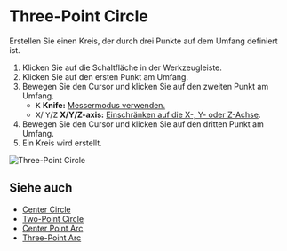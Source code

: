 
# Three-Point Circle

<Reference shortcut='' command='Three-Point Circle' button='Werkzeugleiste' />

Erstellen Sie einen Kreis, der durch drei Punkte auf dem Umfang definiert ist.

1. Klicken Sie auf die Schaltfläche <ButtonIcon type="button-three-point-circle" /> in der Werkzeugleiste.
2. Klicken Sie auf den ersten Punkt am Umfang.
3. Bewegen Sie den Cursor und klicken Sie auf den zweiten Punkt am Umfang.
   - <kbd>K</kbd> **Knife:** [Messermodus verwenden.](./sketching-essentials#use-knife-mode) 
   - <kbd>X</kbd>/ <kbd>Y</kbd>/<kbd>Z</kbd> **X/Y/Z-axis:** [Einschränken auf die X-, Y- oder Z-Achse](./sketching-essentials#constrain-to-an-axis).
4. Bewegen Sie den Cursor und klicken Sie auf den dritten Punkt am Umfang.
5. Ein Kreis wird erstellt.

![Three-Point Circle](/img/three-point-circle.gif)

## Siehe auch
- [Center Circle](./center-circle)
- [Two-Point Circle](./two-point-circle)
- [Center Point Arc](./center-point-arc)
- [Three-Point Arc](./three-point-arc)